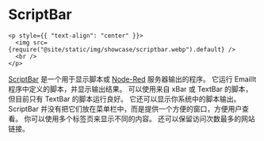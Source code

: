 # ScriptBar

```mdx-code-block
<p style={{ "text-align": "center" }}>
  <img src={require("@site/static/img/showcase/scriptbar.webp").default} />
  <br />
</p>
```

[ScriptBar](https://GitHub.com/raguay/ScriptBarApp) 是一个用于显示脚本或 [Node-Red](https://nodered.org) 服务器输出的程序。 它运行 EmailIt 程序中定义的脚本，并显示输出结果。 可以使用来自 xBar 或 TextBar 的脚本，但目前只有 TextBar 的脚本运行良好。 它还可以显示你系统中的脚本输出。 ScriptBar 并没有把它们放在菜单栏中，而是提供一个方便的窗口，方便用户查看。 你可以使用多个标签页来显示不同的内容。 还可以保留访问次数最多的网站链接。
